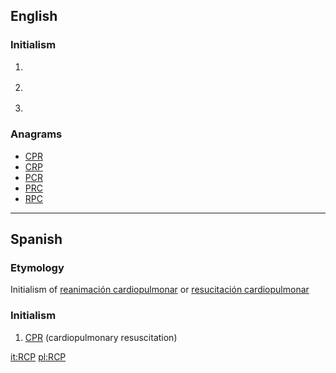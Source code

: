 ==English==
{{wikipedia}}

===Initialism===
{{rfc-header|Initialism}}
{{en-initialism}}

# {{context|mechanical engineering|lang=en}} {{initialism of|w:Reinforced Concrete Pipe|Reinforced Concrete Pipe|lang=en}}
# {{context|politics|lang=en}} {{initialism of|w:Revolutionary Communist Party|Revolutionary Communist Party|lang=en}}
# {{context|software|lang=en}} {{initialism of|w:Rich Client Platform|Rich Client Platform|lang=en}}

===Anagrams===
* [[CPR#English|CPR]]
* [[CRP#English|CRP]]
* [[PCR#English|PCR]]
* [[PRC#English|PRC]]
* [[RPC#English|RPC]]

----

==Spanish==

===Etymology===
Initialism of [[reanimación cardiopulmonar]] or [[resucitación cardiopulmonar]]

===Initialism===
{{rfc-header|Initialism}}
{{head|es|initialism}}

# [[CPR]] (cardiopulmonary resuscitation)

[[it:RCP]]
[[pl:RCP]]
